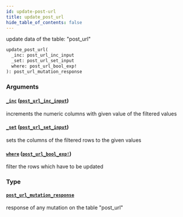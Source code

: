 ```yaml
---
id: update-post-url
title: update_post_url
hide_table_of_contents: false
---
```


update data of the table: "post_url"

```graphql
update_post_url(
  _inc: post_url_inc_input
  _set: post_url_set_input
  where: post_url_bool_exp!
): post_url_mutation_response
```

### Arguments

#### [`_inc`](#) ([`post_url_inc_input`](../inputs/post-url-inc-input))

increments the numeric columns with given value of the filtered values

#### [`_set`](#) ([`post_url_set_input`](../inputs/post-url-set-input))

sets the columns of the filtered rows to the given values

#### [`where`](#) ([`post_url_bool_exp!`](../inputs/post-url-bool-exp))

filter the rows which have to be updated

### Type

#### [`post_url_mutation_response`](../objects/post-url-mutation-response)

response of any mutation on the table "post_url"
